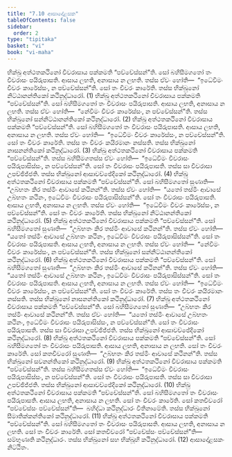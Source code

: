 ```yaml
---
title: "7.10 ආසාදෝළසක"
tableOfContents: false
sidebar:
  order: 2
type: "tipitaka"
basket: "vi"
book: "vi-maha"
---
```



<DynamicBreadcrumb />

<Division number="319" book="vi-maha">

<Paragraph number="1482" book="vi-maha">
භික්ඛු අත්ථතකථිනෝ චීවරාසාය පක්කමති “පච්චේස්සන්”ති. සෝ බහිසීමගතෝ තං චීවරාසං පයිරුපාසති. ආසාය ලභති, අනාසාය න ලභති. තස්ස ඒවං හෝති—  “ඉධේවිමං චීවරං කාරේස්සං, න පච්චේස්සන්”ති. සෝ තං චීවරං කාරේති. තස්ස භික්ඛුනෝ නිට්ඨානන්තිකෝ කථිනුද්ධාරෝ. (1)
</Paragraph>

<Paragraph number="1483" book="vi-maha">
භික්ඛු අත්ථතකථිනෝ චීවරාසාය පක්කමති “පච්චේස්සන්”ති. සෝ බහිසීමගතෝ තං චීවරාසං පයිරුපාසති. ආසාය ලභති, අනාසාය න ලභති. තස්ස ඒවං හෝති—  “නේවිමං චීවරං කාරේස්සං, න පච්චේස්සන්”ති. තස්ස භික්ඛුනෝ සන්නිට්ඨානන්තිකෝ කථිනුද්ධාරෝ. (2)
</Paragraph>

<Paragraph number="1484" book="vi-maha">
භික්ඛු අත්ථතකථිනෝ චීවරාසාය පක්කමති “පච්චේස්සන්”ති. සෝ බහිසීමගතෝ තං චීවරාසං පයිරුපාසති. ආසාය ලභති, අනාසාය න ලභති. තස්ස ඒවං හෝති—  “ඉධේවිමං චීවරං කාරේස්සං, න පච්චේස්සන්”ති. සෝ තං චීවරං කාරේති. තස්ස තං චීවරං කයිරමානං නස්සති. තස්ස භික්ඛුනෝ නාසනන්තිකෝ කථිනුද්ධාරෝ. (3)
</Paragraph>

<Paragraph number="1485" book="vi-maha">
භික්ඛු අත්ථතකථිනෝ චීවරාසාය පක්කමති “පච්චේස්සන්”ති. තස්ස බහිසීමගතස්ස ඒවං හෝති—  “ඉධේවිමං චීවරාසං පයිරුපාසිස්සං, න පච්චේස්සන්”ති. සෝ තං චීවරාසං පයිරුපාසති. තස්ස සා චීවරාසා උපච්ඡිජ්ජති. තස්ස භික්ඛුනෝ ආසාවච්ඡේදිකෝ කථිනුද්ධාරෝ. (4)
</Paragraph>

<Paragraph number="1486" book="vi-maha">
භික්ඛු අත්ථතකථිනෝ චීවරාසාය පක්කමති “පච්චේස්සන්”ති. සෝ බහිසීමගතෝ සුණාති—  “උබ්භතං කිර තස්මිං ආවාසේ කථිනන්”ති. තස්ස ඒවං හෝති—  “යතෝ තස්මිං ආවාසේ උබ්භතං කථිනං, ඉධේවිමං චීවරාසං පයිරුපාසිස්සන්”ති. සෝ තං චීවරාසං පයිරුපාසති. ආසාය ලභති, අනාසාය න ලභති. තස්ස ඒවං හෝති—  “ඉධේවිමං චීවරං කාරේස්සං, න පච්චේස්සන්”ති. සෝ තං චීවරං කාරේති. තස්ස භික්ඛුනෝ නිට්ඨානන්තිකෝ කථිනුද්ධාරෝ. (5)
</Paragraph>

<Paragraph number="1487" book="vi-maha">
භික්ඛු අත්ථතකථිනෝ චීවරාසාය පක්කමති “පච්චේස්සන්”ති. සෝ බහිසීමගතෝ සුණාති—  “උබ්භතං කිර තස්මිං ආවාසේ කථිනන්”ති. තස්ස ඒවං හෝති—  “යතෝ තස්මිං ආවාසේ උබ්භතං කථිනං, ඉධේවිමං චීවරාසං පයිරුපාසිස්සන්”ති. සෝ තං චීවරාසං පයිරුපාසති. ආසාය ලභති, අනාසාය න ලභති. තස්ස ඒවං හෝති—  “නේවිමං චීවරං කාරේස්සං, න පච්චේස්සන්”ති. තස්ස භික්ඛුනෝ සන්නිට්ඨානන්තිකෝ කථිනුද්ධාරෝ. (6)
</Paragraph>

<Paragraph number="1488" book="vi-maha">
භික්ඛු අත්ථතකථිනෝ චීවරාසාය පක්කමති “පච්චේස්සන්”ති. සෝ බහිසීමගතෝ සුණාති—  “උබ්භතං කිර තස්මිං ආවාසේ කථිනන්”ති. තස්ස ඒවං හෝති—  “යතෝ තස්මිං ආවාසේ උබ්භතං කථිනං, ඉධේවිමං චීවරාසං පයිරුපාසිස්සන්”ති. සෝ තං චීවරාසං පයිරුපාසති. ආසාය ලභති, අනාසාය න ලභති. තස්ස ඒවං හෝති—  “ඉධේවිමං චීවරං කාරේස්සං, න පච්චේස්සන්”ති. සෝ තං චීවරං කාරේති. තස්ස තං චීවරං කයිරමානං නස්සති. තස්ස භික්ඛුනෝ නාසනන්තිකෝ කථිනුද්ධාරෝ. (7)
</Paragraph>

<Paragraph number="1489" book="vi-maha">
භික්ඛු අත්ථතකථිනෝ චීවරාසාය පක්කමති “පච්චේස්සන්”ති. සෝ බහිසීමගතෝ සුණාති—  “උබ්භතං කිර තස්මිං ආවාසේ කථිනන්”ති. තස්ස ඒවං හෝති—  “යතෝ තස්මිං ආවාසේ උබ්භතං කථිනං, ඉධේවිමං චීවරාසං පයිරුපාසිස්සං, න පච්චේස්සන්”ති. සෝ තං චීවරාසං පයිරුපාසති. තස්ස සා චීවරාසා උපච්ඡිජ්ජති. තස්ස භික්ඛුනෝ ආසාවච්ඡේදිකෝ කථිනුද්ධාරෝ. (8)
</Paragraph>

<Paragraph number="1490" book="vi-maha">
භික්ඛු අත්ථතකථිනෝ චීවරාසාය පක්කමති “පච්චේස්සන්”ති. සෝ බහිසීමගතෝ තං චීවරාසං පයිරුපාසති. ආසාය ලභති, අනාසාය න ලභති. සෝ තං චීවරං කාරේති. සෝ කතචීවරෝ සුණාති—  “උබ්භතං කිර තස්මිං ආවාසේ කථිනන්”ති. තස්ස භික්ඛුනෝ සවනන්තිකෝ කථිනුද්ධාරෝ. (9)
</Paragraph>

<Paragraph number="1491" book="vi-maha">
භික්ඛු අත්ථතකථිනෝ චීවරාසාය පක්කමති “පච්චේස්සන්”ති. තස්ස බහිසීමගතස්ස ඒවං හෝති—  “ඉධේවිමං චීවරාසං පයිරුපාසිස්සං, න පච්චේස්සන්”ති. සෝ තං චීවරාසං පයිරුපාසති. තස්ස සා චීවරාසා උපච්ඡිජ්ජති. තස්ස භික්ඛුනෝ ආසාවච්ඡේදිකෝ කථිනුද්ධාරෝ. (10)
</Paragraph>

<Paragraph number="1492" book="vi-maha">
භික්ඛු අත්ථතකථිනෝ චීවරාසාය පක්කමති “පච්චේස්සන්”ති. සෝ බහිසීමගතෝ තං චීවරාසං පයිරුපාසති. ආසාය ලභති, අනාසාය න ලභති. සෝ තං චීවරං කාරේති. සෝ කතචීවරෝ “පච්චේස්සං පච්චේස්සන්”ති—  බහිද්ධා කථිනුද්ධාරං වීතිනාමේති. තස්ස භික්ඛුනෝ සීමාතික්කන්තිකෝ කථිනුද්ධාරෝ. (11)
</Paragraph>

<Paragraph number="1493" book="vi-maha">
භික්ඛු අත්ථතකථිනෝ චීවරාසාය පක්කමති “පච්චේස්සන්”ති. සෝ බහිසීමගතෝ තං චීවරාසං පයිරුපාසති. ආසාය ලභති, අනාසාය න ලභති. සෝ තං චීවරං කාරේති. සෝ කතචීවරෝ “පච්චේස්සං පච්චේස්සන්”ති—  සම්භුණාති කථිනුද්ධාරං. තස්ස භික්ඛුනෝ සහ භික්ඛූහි කථිනුද්ධාරෝ. (12)

</Paragraph>
</Division>

<Paragraph number="1494" type="center" book="vi-maha">
ආසාදෝළසකං නිට්ඨිතං.
</Paragraph>